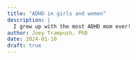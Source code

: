 ```yaml
---
title: "ADHD in girls and women"
description: |
  I grew up with the most ADHD mom ever!
author: Joey Trampush, PhD
date: 2024-01-10
draft: true
---
```


